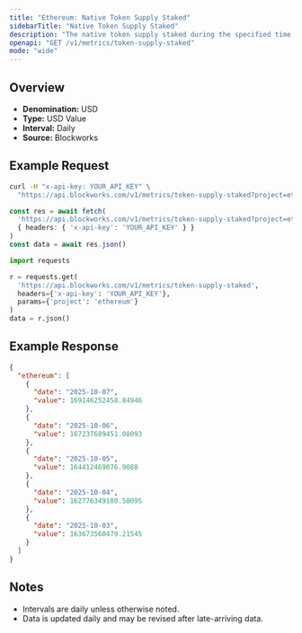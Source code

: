 ```yaml
---
title: "Ethereum: Native Token Supply Staked"
sidebarTitle: "Native Token Supply Staked"
description: "The native token supply staked during the specified time period for given blockchain."
openapi: "GET /v1/metrics/token-supply-staked"
mode: "wide"
---
```


## Overview

- **Denomination:** USD
- **Type:** USD Value
- **Interval:** Daily
- **Source:** Blockworks

## Example Request

<CodeGroup>

```bash cURL
curl -H "x-api-key: YOUR_API_KEY" \
  "https://api.blockworks.com/v1/metrics/token-supply-staked?project=ethereum"
```

```typescript TypeScript
const res = await fetch(
  'https://api.blockworks.com/v1/metrics/token-supply-staked?project=ethereum',
  { headers: { 'x-api-key': 'YOUR_API_KEY' } }
)
const data = await res.json()
```

```python Python
import requests

r = requests.get(
  'https://api.blockworks.com/v1/metrics/token-supply-staked',
  headers={'x-api-key': 'YOUR_API_KEY'},
  params={'project': 'ethereum'}
)
data = r.json()
```

</CodeGroup>

## Example Response

```json
{
  "ethereum": [
    {
      "date": "2025-10-07",
      "value": 169146252458.84946
    },
    {
      "date": "2025-10-06",
      "value": 167237689451.08093
    },
    {
      "date": "2025-10-05",
      "value": 164412469076.9088
    },
    {
      "date": "2025-10-04",
      "value": 162776349180.50095
    },
    {
      "date": "2025-10-03",
      "value": 163673560479.21545
    }
  ]
}
```

## Notes
- Intervals are daily unless otherwise noted.
- Data is updated daily and may be revised after late-arriving data.